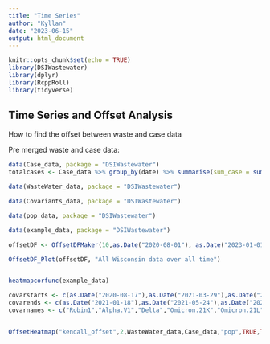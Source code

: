 ```yaml
---
title: "Time Series"
author: "Kyllan"
date: "2023-06-15"
output: html_document
---
```


```r
knitr::opts_chunk$set(echo = TRUE)
library(DSIWastewater)
library(dplyr)
library(RcppRoll)
library(tidyverse)
```

## Time Series and Offset Analysis

How to find the offset between waste and case data


Pre merged waste and case data:
```r
data(Case_data, package = "DSIWastewater")
totalcases <- Case_data %>% group_by(date) %>% summarise(sum_case = sum(conf_case)) %>% mutate(conf_case = roll_sum(sum_case,10,align = "right", fill = NA))

data(WasteWater_data, package = "DSIWastewater")

data(Covariants_data, package = "DSIWastewater")

data(pop_data, package = "DSIWastewater")

data(example_data, package = "DSIWastewater")
```

```r
offsetDF <- OffsetDFMaker(10,as.Date("2020-08-01"), as.Date("2023-01-01"), Case_data, WasteWater_data)

OffsetDF_Plot(offsetDF, "All Wisconsin data over all time")


heatmapcorfunc(example_data)

covarstarts <- c(as.Date("2020-08-17"),as.Date("2021-03-29"),as.Date("2021-07-05"),as.Date("2021-12-20"),as.Date("2022-03-28"),as.Date("2022-05-23"),as.Date("2022-07-04"))
covarends <- c(as.Date("2021-01-18"),as.Date("2021-05-24"),as.Date("2021-12-06"),as.Date("2022-03-14"),as.Date("2022-05-09"),as.Date("2022-06-06"),as.Date("2022-11-07"))
covarnames <- c("Robin1","Alpha.V1","Delta","Omicron.21K","Omicron.21L","Omicron.22C","Omicron.22B")


OffsetHeatmap("kendall_offset",2,WasteWater_data,Case_data,"pop",TRUE,TRUE)
```


```r


```
